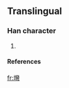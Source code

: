 {{see|塆}}

==Translingual==
===Han character===
{{Han char|rn=32|rad=土|as=22|sn=25|four=|canj=土女火弓 (GVFN)}}
# {{defn|Han|sort=土22}}
====References====
{{Han ref|kx=0242.361|hdz=80012.050|uh=58EA|ud=22762}}

[[fr:壪]]